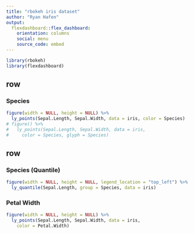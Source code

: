 ---
title: "rbokeh iris dataset"
author: "Ryan Hafen"
output: 
  flexdashboard::flex_dashboard:
    orientation: columns
    social: menu
    source_code: embed
---

```{r setup, include=FALSE}
library(rbokeh)
library(flexdashboard)
```

row
-----------------------------------------------------------------------

### Species

```{r}
figure(width = NULL, height = NULL) %>%
  ly_points(Sepal.Length, Sepal.Width, data = iris, color = Species)
# figure() %>%
#   ly_points(Sepal.Length, Sepal.Width, data = iris,
#     color = Species, glyph = Species)
```


row {.tabset .tabset-fade}
-----------------------------------------------------------------------

### Species (Quantile)

```{r}
figure(width = NULL, height = NULL, legend_location = "top_left") %>%
  ly_quantile(Sepal.Length, group = Species, data = iris)
```

### Petal Width

```{r}
figure(width = NULL, height = NULL) %>%
  ly_points(Sepal.Length, Sepal.Width, data = iris,
    color = Petal.Width)
```
